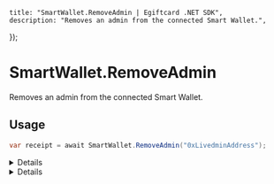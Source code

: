 
	title: "SmartWallet.RemoveAdmin | Egiftcard .NET SDK",
	description: "Removes an admin from the connected Smart Wallet.",
});

# SmartWallet.RemoveAdmin

Removes an admin from the connected Smart Wallet.

## Usage

```csharp
var receipt = await SmartWallet.RemoveAdmin("0xLivedminAddress");
```

<Details summary="Parameters">

### admin

Hexadecimal `string` representing the signer to remove admin access from.

</Details>

<Details summary="Return Value">

### receipt

The transaction receipt as a `TransactionReceipt` object.

</Details>
